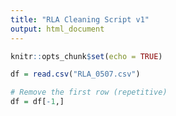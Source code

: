 ```yaml
---
title: "RLA Cleaning Script v1"
output: html_document
---
```


```r
knitr::opts_chunk$set(echo = TRUE)
```

```r
df = read.csv("RLA_0507.csv")
```


```r
# Remove the first row (repetitive)
df = df[-1,]
```
